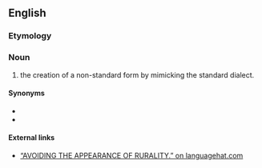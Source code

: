 ==English==

===Etymology===
{{prefix|hyper|urbanism|lang=en}}

===Noun===
{{en-noun}}

# {{lb|en|linguistics}} the creation of a non-standard form by mimicking the standard dialect.

====Synonyms====
* {{l|en|hypercorrection}}
* {{l|en|overcorrection}}

====External links====
* [http://www.languagehat.com/archives/003227.php “AVOIDING THE APPEARANCE OF RURALITY.” on languagehat.com]